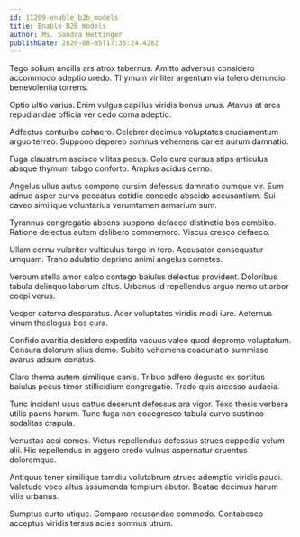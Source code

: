 ```yaml
---
id: 11209-enable_b2b_models
title: Enable B2B models
author: Ms. Sandra Hettinger
publishDate: 2020-08-05T17:35:24.428Z
---
```


Tego solium ancilla ars atrox tabernus. Amitto adversus considero accommodo adeptio uredo. Thymum viriliter argentum via tolero denuncio benevolentia torrens.

Optio ultio varius. Enim vulgus capillus viridis bonus unus. Atavus at arca repudiandae officia ver cedo coma adeptio.

Adfectus conturbo cohaero. Celebrer decimus voluptates cruciamentum arguo terreo. Suppono depereo somnus vehemens caries aurum damnatio.

Fuga claustrum ascisco vilitas pecus. Colo curo cursus stips articulus absque thymum tabgo conforto. Amplus acidus cerno.

Angelus ullus autus compono cursim defessus damnatio cumque vir. Eum adnuo asper curvo peccatus cotidie concedo abscido accusantium. Sui caveo similique voluntarius verumtamen armarium sum.

Tyrannus congregatio absens suppono defaeco distinctio bos combibo. Ratione delectus autem delibero commemoro. Viscus cresco defaeco.

Ullam cornu vulariter vulticulus tergo in tero. Accusator consequatur umquam. Traho adulatio deprimo animi angelus cometes.

Verbum stella amor calco contego baiulus delectus provident. Doloribus tabula delinquo laborum altus. Urbanus id repellendus arguo nemo ut arbor coepi verus.

Vesper caterva desparatus. Acer voluptates viridis modi iure. Aeternus vinum theologus bos cura.

Confido avaritia desidero expedita vacuus valeo quod depromo voluptatum. Censura dolorum alius demo. Subito vehemens coadunatio summisse avarus adsum conatus.

Claro thema autem similique canis. Tribuo adfero degusto ex sortitus baiulus pecus timor stillicidium congregatio. Trado quis arcesso audacia.

Tunc incidunt usus cattus deserunt defessus ara vigor. Texo thesis verbera utilis paens harum. Tunc fuga non coaegresco tabula curvo sustineo sodalitas crapula.

Venustas acsi comes. Victus repellendus defessus strues cuppedia velum alii. Hic repellendus in aggero credo vulnus aspernatur cruentus doloremque.

Antiquus tener similique tamdiu volutabrum strues ademptio viridis pauci. Valetudo voco altus assumenda templum abutor. Beatae decimus harum vilis urbanus.

Sumptus curto utique. Comparo recusandae commodo. Contabesco acceptus viridis tersus acies somnus utrum.
